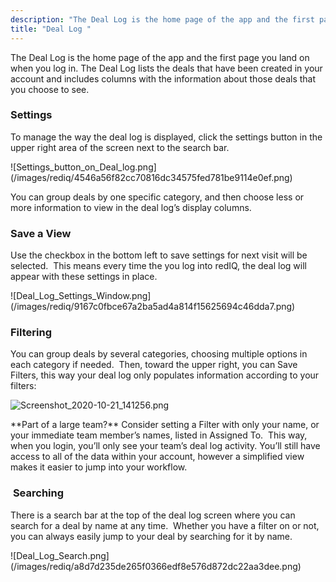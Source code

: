```yaml
---
description: "The Deal Log is the home page of the app and the first page you land on when you log in The Deal Log lists the deals that have been created in your account a..."
title: "Deal Log "
---
```


The Deal Log is the home page of the app and the first page you land on when you log in. The Deal Log lists the deals that have been created in your account and includes columns with the information about those deals that you choose to see.  

### **Settings**

To manage the way the deal log is displayed, click the settings button in the upper right area of the screen next to the search bar.

<Frame>
  ![Settings_button_on_Deal_log.png](/images/rediq/4546a56f82cc70816dc34575fed781be9114e0ef.png)
</Frame>

You can group deals by one specific category, and then choose less or more information to view in the deal log’s display columns. 

### **Save a View**

Use the checkbox in the bottom left to save settings for next visit will be selected.  This means every time the you log into redIQ, the deal log will appear with these settings in place. 

<Frame>
  ![Deal_Log_Settings_Window.png](/images/rediq/9167c0fbce67a2ba5ad4a814f15625694c46dda7.png)
</Frame>

### **Filtering**

You can group deals by several categories, choosing multiple options in each category if needed.  Then, toward the upper right, you can Save Filters, this way your deal log only populates information according to your filters: 

![Screenshot_2020-10-21_141256.png](/images/rediq/faaf998833788aad0e74aa639cfd307d8195cf13.png)

<Tip>
  **Part of a large team?**  Consider setting a Filter with only your name, or your immediate team member’s names, listed in Assigned To.  This way, when you login, you’ll only see your team’s deal log activity. You’ll still have access to all of the data within your account, however a simplified view makes it easier to jump into your workflow.
</Tip>

###  **Searching**

There is a search bar at the top of the deal log screen where you can search for a deal by name at any time.  Whether you have a filter on or not, you can always easily jump to your deal by searching for it by name.

<Frame>
  ![Deal_Log_Search.png](/images/rediq/a8d7d235de265f0366edf8e576d872dc22aa3dee.png)
</Frame>